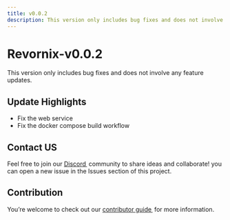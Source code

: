 ```yaml
---
title: v0.0.2
description: This version only includes bug fixes and does not involve any feature updates.
---
```


# Revornix-v0.0.2

This version only includes bug fixes and does not involve any feature updates.

## Update Highlights

- Fix the web service
- Fix the docker compose build workflow

## Contact US

Feel free to join our [Discord ](https://discord.com/invite/3XZfz84aPN) community to share ideas and collaborate!
you can open a new issue in the Issues section of this project.

## Contribution

You’re welcome to check out our [contributor guide ](https://revornix.com/docs/developer/contribute) for more information.